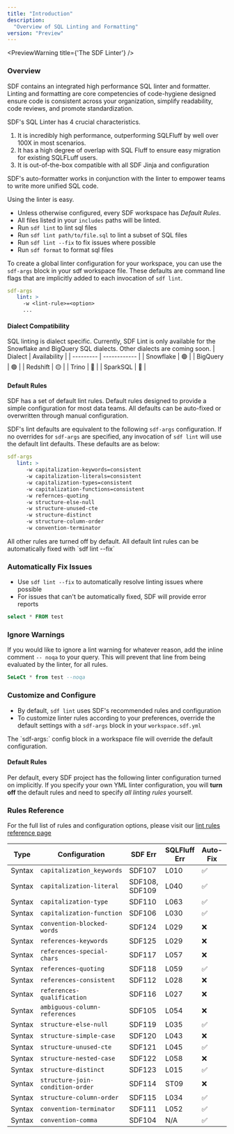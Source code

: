 ```yaml
---
title: "Introduction"
description:
  "Overview of SQL Linting and Formatting"
version: "Preview"
---
```



<PreviewWarning title={'The SDF Linter'} />

### Overview

SDF contains an integrated high performance SQL linter and formatter. Linting and formatting are core competencies 
of code-hygiene designed ensure code is consistent across your organization, simplify readability, code reviews, 
and promote standardization.

SDF's SQL Linter has 4 crucial characteristics.
1. It is incredibly high performance, outperforming SQLFluff by well over 100X in most scenarios.
2. It has a high degree of overlap with SQL Fluff to ensure easy migration for existing SQLFLuff users.
3. It is out-of-the-box compatible with all SDF Jinja and configuration

SDF's auto-formatter works in conjunction with the linter to empower teams to write more unified SQL code.

Using the linter is easy.
* Unless otherwise configured, every SDF workspace has *Default Rules*.
* All files listed in your `includes` paths will be linted.
* Run `sdf lint` to lint sql files
* Run `sdf lint path/to/file.sql` to lint a subset of SQL files
* Run `sdf lint --fix` to fix issues where possible
* Run `sdf format` to format sql files

To create a global linter configuration for your workspace, you can use the `sdf-args` block in your sdf workspace file. These 
defaults are command line flags that are implicitly added to each invocation of `sdf lint`. 

```yml workspace.sdf.yml 
sdf-args
   lint: >
     -w <lint-rule>=<option>
     ...
```

#### Dialect Compatibility
SQL linting is dialect specific. Currently, SDF Lint is only available for the Snowflake and BigQuery SQL dialects. Other dialects are coming soon.
| Dialect   | Availability |
| --------- | ------------ | 
| Snowflake | 🟢           |
| BigQuery  | 🟢           |
| Redshift  | 🟡           |
| Trino     | 🔴           |
| SparkSQL  | 🔴           |


#### Default Rules
SDF has a set of default lint rules. Default rules designed to provide a simple configuration for most data teams. 
All defaults can be auto-fixed or overwritten through manual configuration.

SDF's lint defaults are equivalent to the following `sdf-args` configuration. If no overrides for `sdf-args` are specified, 
any invocation of `sdf lint` will use the default lint defaults. These defaults are as below: 
```yml workspace.sdf.yml 
sdf-args
   lint: >
      -w capitalization-keywords=consistent 
      -w capitalization-literals=consistent 
      -w capitalization-types=consistent 
      -w capitalization-functions=consistent 
      -w refernces-quoting
      -w structure-else-null
      -w structure-unused-cte
      -w structure-distinct
      -w structure-column-order
      -w convention-terminator
``` 
<Note>
All other rules are turned off by default.
</Note>

<Note>
All default lint rules can be automatically fixed with `sdf lint --fix`
</Note>

### Automatically Fix Issues
- Use `sdf lint --fix` to automatically resolve linting issues where possible
- For issues that can't be automatically fixed, SDF will provide error reports

```sql fix.sql
select * FROM test
```
### Ignore Warnings
If you would like to ignore a lint warning for whatever reason, add the 
inline comment `-- noqa` to your query. This will prevent that line from being 
evaluated by the linter, for all rules.

```sql nofix.sql
SeLeCt * from test --noqa
```

### Customize and Configure 
- By default, `sdf lint` uses SDF's recommended rules and configuration
- To customize linter rules according to your preferences, override the default settings with a `sdf-args` block in your `workspace.sdf.yml`

<Note>
The `sdf-args:` config block in a workspace file will override the default configuration.
</Note>

#### Default Rules
Per default, every SDF project has the following linter configuration turned on implicitly. 
If you specify your own YML linter configuration, you will **turn off** the default rules and need to specify *all linting rules* yourself.

### Rules Reference

For the full list of rules and configuration options, please visit our 
[lint rules reference page](/reference/lint-rules)


| Type    | Configuration                     | SDF Err   | SQLFluff Err    | Auto-Fix |  Default
| ------- | --------------------------------- | --------- | --------------- | -------- | ------------- |
| Syntax  | `capitalization_keywords`         | SDF107    | L010            |    ✅    | `consistent`  |
| Syntax  | `capitalization-literal`          | SDF108, SDF109 | L040       |    ✅    | `consistent`  |
| Syntax  | `capitalization-type`             | SDF110    | L063            |    ✅    | `consistent`  |
| Syntax  | `capitalization-function`         | SDF106    | L030            |    ✅    | `consistent`  |
| Syntax  | `convention-blocked-words`        | SDF124    | L029            |    ❌    | `[]`          |
| Syntax  | `references-keywords`             | SDF125    | L029            |    ❌    | `[]`          |
| Syntax  | `references-special-chars`        | SDF117    | L057            |    ❌    | ` "" `        |
| Syntax  | `references-quoting`              | SDF118    | L059            |    ✅    | `on`          |
| Syntax  | `references-consistent`           | SDF112    | L028            |    ❌    | `off`         |
| Syntax  | `references-qualification`        | SDF116    | L027            |    ❌    | `off`         |
| Syntax  | `ambiguous-column-references`     | SDF105    | L054            |    ❌    | `off`         |
| Syntax  | `structure-else-null`             | SDF119    | L035            |    ✅    | `on`          |
| Syntax  | `structure-simple-case`           | SDF120    | L043            |    ❌    | `off`         |
| Syntax  | `structure-unused-cte`            | SDF121    | L045            |    ✅    | `only`        |
| Syntax  | `structure-nested-case`           | SDF122    | L058            |    ❌    | `off`         |
| Syntax  | `structure-distinct`              | SDF123    | L015            |    ✅    | `on`          |
| Syntax  | `structure-join-condition-order`  | SDF114    | ST09            |    ❌    | `off`         |
| Syntax  | `structure-column-order`          | SDF115    | L034            |    ✅    | `off`         |
| Syntax  | `convention-terminator`           | SDF111    | L052            |    ✅    | `on`          |
| Syntax  | `convention-comma`                | SDF104    | N/A             |    ✅    | `on`          |
